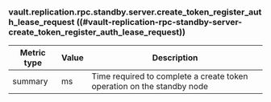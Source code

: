 ### vault.replication.rpc.standby.server.create_token_register_auth_lease_request ((#vault-replication-rpc-standby-server-create_token_register_auth_lease_request))

Metric type | Value | Description
----------- | ----- | -----------
summary     | ms    | Time required to complete a create token operation on the standby node